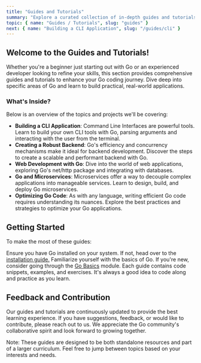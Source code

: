 ```yaml
---
title: "Guides and Tutorials"
summary: "Explore a curated collection of in-depth guides and tutorials to boost your Go development skills, from building CLI applications to creating robust backends with Go."
topic: { name: "Guides / Tutorials", slug: "guides" }
next: { name: "Building a CLI Application", slug: "/guides/cli" }
---
```


## Welcome to the Guides and Tutorials!

Whether you're a beginner just starting out with Go or an experienced developer looking to refine your skills, this section provides comprehensive guides and tutorials to enhance your Go coding journey. Dive deep into specific areas of Go and learn to build practical, real-world applications.

### What's Inside?

Below is an overview of the topics and projects we'll be covering:

- **Building a CLI Application**: Command Line Interfaces are powerful tools. Learn to build your own CLI tools with Go, parsing arguments and interacting with the user from the terminal.
- **Creating a Robust Backend**: Go's efficiency and concurrency mechanisms make it ideal for backend development. Discover the steps to create a scalable and performant backend with Go.
- **Web Development with Go**: Dive into the world of web applications, exploring Go's net/http package and integrating with databases.
- **Go and Microservices**: Microservices offer a way to decouple complex applications into manageable services. Learn to design, build, and deploy Go microservices.
- **Optimizing Go Code**: As with any language, writing efficient Go code requires understanding its nuances. Explore the best practices and strategies to optimize your Go applications.

## Getting Started

To make the most of these guides:

Ensure you have Go installed on your system. If not, head over to the <a href="/basics/why-go">installation guide.</a>
Familiarize yourself with the basics of Go. If you're new, consider going through the <a href="/basics/basics-of-go">Go Basics</a> module.
Each guide contains code snippets, examples, and exercises. It's always a good idea to code along and practice as you learn.

## Feedback and Contribution

Our guides and tutorials are continuously updated to provide the best learning experience. If you have suggestions, feedback, or would like to contribute, please reach out to us. We appreciate the Go community's collaborative spirit and look forward to growing together.

<Banner type="info">
  Note: These guides are designed to be both standalone resources and part of a
  larger curriculum. Feel free to jump between topics based on your interests
  and needs.
</Banner>
